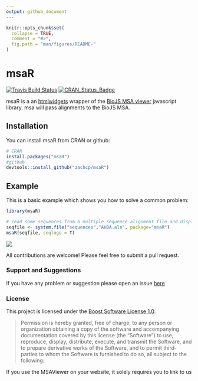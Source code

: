 ```yaml
---
output: github_document
---
```


<!-- README.md is generated from README.Rmd. Please edit that file -->

```r
knitr::opts_chunk$set(
  collapse = TRUE,
  comment = "#>",
  fig.path = "man/figures/README-"
)
```
# msaR

[![Travis Build Status](https://travis-ci.org/zachcp/msaR.svg?branch=master)](https://travis-ci.org/zachcp/msaR) 
[![CRAN\_Status\_Badge](http://www.r-pkg.org/badges/version/msaR)](https://cran.r-project.org/package=msaR)


msaR is a an [htmlwidgets](https://github.com/ramnathv/htmlwidgets) wrapper of the [BioJS MSA viewer](https://github.com/wilzbach/msa) javascript library. msa will pass alignments to the BioJS MSA. 


## Installation

You can install msaR from CRAN or github:

```r
# CRAN
install.packages("msaR")
#github
devtools::install_github("zachcp/msaR")

```

## Example

This is a basic example which shows you how to solve a common problem:

```r
library(msaR)

# read some sequences from a multiple sequence alignment file and display
seqfile <- system.file("sequences","AHBA.aln", package="msaR")
msaR(seqfile, seqlogo = T)
```

![](man/figures/msaR_screenshot.png)


All contributions are welcome! Please feel free to submit a pull request.


### Support and Suggestions
If you have any problem or suggestion please open an issue [here](https://github.com/zachcp/msaR/issues)


### License

This project is licensed under the [Boost Software License 1.0](https://github.com/wilzbach/msa/blob/master/LICENSE).

> Permission is hereby granted, free of charge, to any person or organization
> obtaining a copy of the software and accompanying documentation covered by
> this license (the "Software") to use, reproduce, display, distribute,
> execute, and transmit the Software, and to prepare derivative works of the
> Software, and to permit third-parties to whom the Software is furnished to
> do so, all subject to the following:

If you use the MSAViewer on your website, it solely requires you to link to us
